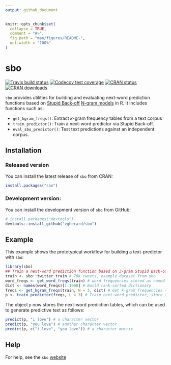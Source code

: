 ```yaml
---
output: github_document
---
```


<!-- README.md is generated from README.Rmd. Please edit that file -->

```r
knitr::opts_chunk$set(
  collapse = TRUE,
  comment = "#>",
  fig.path = "man/figures/README-",
  out.width = "100%"
)
```

# sbo

<!-- badges: start -->
[![Travis build status](https://travis-ci.com/vgherard/sbo.svg?branch=master)](https://travis-ci.com/vgherard/sbo)
[![Codecov test coverage](https://codecov.io/gh/vgherard/sbo/branch/master/graph/badge.svg)](https://codecov.io/gh/vgherard/sbo?branch=master)
[![CRAN status](https://www.r-pkg.org/badges/version/sbo)](https://CRAN.R-project.org/package=sbo)
[![CRAN downloads](http://cranlogs.r-pkg.org/badges/grand-total/sbo)](https://CRAN.R-project.org/package=sbo)
<!-- badges: end -->

`sbo` provides utilities for building and evaluating next-word prediction functions based on [Stupid Back-off](https://www.aclweb.org/anthology/D07-1090.pdf) [N-gram models](https://en.wikipedia.org/wiki/N-gram) in R. It includes functions such as:

- `get_kgram_freqs()`: Extract $k$-gram frequency tables from a text corpus
- `train_predictor()`: Train a next-word predictor via Stupid Back-off.
- `eval_sbo_predictor()`: Test text predictions against an independent corpus.

## Installation

### Released version

You can install the latest release of `sbo` from CRAN:

``` r
install.packages("sbo")
```

### Development version:

You can install the development version of `sbo` from GitHub:

``` r
# install.packages("devtools")
devtools::install_github("vgherard/sbo")
```

## Example

This example shows the prototypical workflow for building a text-predictor with `sbo`:

```r
library(sbo)
## Train a next-word prediction function based on 3-gram Stupid Back-off. 
train <- sbo::twitter_train # 70k tweets, example dataset from sbo
word_freqs <- get_word_freqs(train) # word frequencies stored as named integer
dict <- names(word_freqs)[1:1000] # Build rank-sorted dictionary
freqs <- get_kgram_freqs(train, N = 3, dict) # Get k-gram frequencies (up to 3-grams)
p <- train_predictor(freqs, L = 3) # Train next-word predictor, store top L = 3 predictions
```

The object `p` now stores the next-word prediction tables, which can be used to generate predictive text as follows:

```r
predict(p, "i love") # a character vector
predict(p, "you love") # another character vector
predict(p, c("i love", "you love")) # a character matrix
```

## Help

For help, see  the `sbo` [website](https://vgherard.github.io/sbo/)
